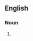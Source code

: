 {{also|idéologues}}

==English==

===Noun===
{{head|en|noun form}}

# {{plural of|ideologue|lang=en}}